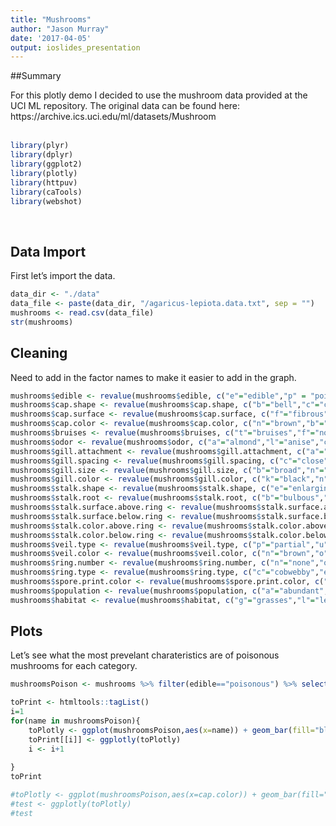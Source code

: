 ```yaml
---
title: "Mushrooms"
author: "Jason Murray"
date: '2017-04-05'
output: ioslides_presentation
---
```


##Summary

For this plotly demo I decided to use the mushroom data provided at the UCI ML repository.  The original data can be found here:
https://archive.ics.uci.edu/ml/datasets/Mushroom
<br>
<br>

```r
library(plyr)
library(dplyr)
library(ggplot2)
library(plotly)
library(httpuv)
library(caTools)
library(webshot)
```
<br>

## Data Import {.smaller .widescreen}
First let's import the data. 
```r
data_dir <- "./data"
data_file <- paste(data_dir, "/agaricus-lepiota.data.txt", sep = "")
mushrooms <- read.csv(data_file)
str(mushrooms)
```


## Cleaning {.smaller .widescreen}

Need to add in the factor names to make it easier to add in the graph.

```r
mushrooms$edible <- revalue(mushrooms$edible, c("e"="edible","p" = "poisonous"))
mushrooms$cap.shape <- revalue(mushrooms$cap.shape, c("b"="bell","c"="conical","x"="convex","f"="flat","k"="knobbed","s"="sunken"))
mushrooms$cap.surface <- revalue(mushrooms$cap.surface, c("f"="fibrous","g"="grooves","y"="scaly","s"="smooth"))
mushrooms$cap.color <- revalue(mushrooms$cap.color, c("n"="brown","b"="buff","c"="cinnamon","g"="gray","r"="green","p"="pink","u"="purple","e"="red","w"="white","y"="yellow"))
mushrooms$bruises <- revalue(mushrooms$bruises, c("t"="bruises","f"="no"))
mushrooms$odor <- revalue(mushrooms$odor, c("a"="almond","l"="anise","c"="creosote","y"="fishy","f"="foul","m"="musty","n"="none","p"="pungent","s"="spicy"))
mushrooms$gill.attachment <- revalue(mushrooms$gill.attachment, c("a"="attached","d"="descending","f"="free","n"="notched"))
mushrooms$gill.spacing <- revalue(mushrooms$gill.spacing, c("c"="close","w"="crowded","d"="distant"))
mushrooms$gill.size <- revalue(mushrooms$gill.size, c("b"="broad","n"="narrow"))
mushrooms$gill.color <- revalue(mushrooms$gill.color, c("k"="black","n"="brown","b"="buff","h"="chocolate","g"="gray","r"="green","o"="orange","p"="pink","u"="purple","e"="red","w"="white","y"="yellow"))
mushrooms$stalk.shape <- revalue(mushrooms$stalk.shape, c("e"="enlarging","t"="tapering"))
mushrooms$stalk.root <- revalue(mushrooms$stalk.root, c("b"="bulbous","c"="club","u"="cup","e"="equal","z"="rhizomorphs","r"="rooted","?"="missing"))
mushrooms$stalk.surface.above.ring <- revalue(mushrooms$stalk.surface.above.ring, c("f"="fibrous","y"="scaly","k"="silky","s"="smooth"))
mushrooms$stalk.surface.below.ring <- revalue(mushrooms$stalk.surface.below.ring, c("f"="fibrous","y"="scaly","k"="silky","s"="smooth"))
mushrooms$stalk.color.above.ring <- revalue(mushrooms$stalk.color.above.ring, c("n"="brown","b"="buff","c"="cinnamon","g"="gray","o"="orange","p"="pink","e"="red","w"="white","y"="yellow"))
mushrooms$stalk.color.below.ring <- revalue(mushrooms$stalk.color.below.ring, c("n"="brown","b"="buff","c"="cinnamon","g"="gray","o"="orange","p"="pink","e"="red","w"="white","y"="yellow"))
mushrooms$veil.type <- revalue(mushrooms$veil.type, c("p"="partial","u"="universal"))
mushrooms$veil.color <- revalue(mushrooms$veil.color, c("n"="brown","o"="orange","w"="white","y"="yellow"))
mushrooms$ring.number <- revalue(mushrooms$ring.number, c("n"="none","o"="one","t"="two"))
mushrooms$ring.type <- revalue(mushrooms$ring.type, c("c"="cobwebby","e"="evanescent","f"="flaring","l"="large","n"="none","p"="pendant","s"="sheathing","z"="zone"))
mushrooms$spore.print.color <- revalue(mushrooms$spore.print.color, c("k"="black","n"="brown","b"="buff","h"="chocolate","r"="green","o"="orange","u"="purple","w"="white","y"="yellow"))
mushrooms$population <- revalue(mushrooms$population, c("a"="abundant","c"="clustered","n"="numerous","s"="scattered","v"="several","y"="solitary"))
mushrooms$habitat <- revalue(mushrooms$habitat, c("g"="grasses","l"="leaves","m"="meadows","p"="paths","u"="urban","w"="waste","d"="woods"))

```

## Plots
Let's see what the most prevelant charateristics are of poisonous mushrooms for each category.

```r
mushroomsPoison <- mushrooms %>% filter(edible=="poisonous") %>% select(-edible)

toPrint <- htmltools::tagList()
i=1
for(name in mushroomsPoison){
	toPlotly <- ggplot(mushroomsPoison,aes(x=name)) + geom_bar(fill="blue") + labs(title=names(mushroomsPoison[i]), x="")
	toPrint[[i]] <- ggplotly(toPlotly)
	i <- i+1
	
}
toPrint

#toPlotly <- ggplot(mushroomsPoison,aes(x=cap.color)) + geom_bar(fill="blue") + labs(title="Cap Color", x="")
#test <- ggplotly(toPlotly)
#test
```



